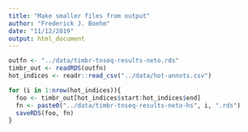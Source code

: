 ```yaml
---
title: "Make smaller files from output"
author: "Frederick J. Boehm"
date: "11/12/2019"
output: html_document
---
```



```r
outfn <- "../data/timbr-tnseq-results-neto.rds"
timbr_out <- readRDS(outfn)
hot_indices <- readr::read_csv("../data/hot-annots.csv")
```

```r
for (i in 1:nrow(hot_indices)){
  foo <- timbr_out[hot_indices$start:hot_indices$end]
  fn <- paste0("../data/timbr-tnseq-results-neto-hs", i, ".rds")
  saveRDS(foo, fn)
}
```

